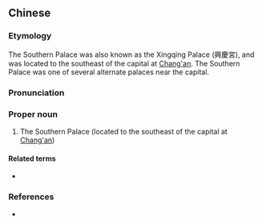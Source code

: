 {{also|南内}}
==Chinese==
{{zh-forms|s=南内}}

===Etymology===
The Southern Palace was also known as the Xingqing Palace (興慶宮), and was located to the southeast of the capital at [[w:Chang'an|Chang'an]]. The Southern Palace was one of several alternate palaces near the capital.

===Pronunciation===
{{zh-pron
|m=Nánnèi
|cat=n
}}

===Proper noun===
{{zh-noun}}

# {{lb|zh|archaic}} The Southern Palace (located to the southeast of the capital at [[w:Chang'an|Chang'an]])

====Related terms====
* {{l|zh|西宮}}

===References===
* {{cite-web
|url=http://zhidao.baidu.com/question/61847659.html
|title=白居易《长恨歌》人物形象分析
|work=zhidao.baidu.com
|language=Mandarin
|accessdate=2009-05-31}}